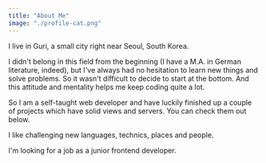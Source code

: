 ```yaml
---
title: "About Me"
image: "./profile-cat.png"
---
```



I live in Guri, a small city right near Seoul, South Korea.

I didn't belong in this field from the beginning (I have a M.A. in German literature, indeed), but I've always had no hesitation to <Underlining>learn new things and solve problems</Underlining>. So it wasn't difficult to decide to start at the bottom. And this attitude and mentality helps me keep coding quite a lot.

So I am a self-taught web developer and have luckily finished up a couple of projects which have solid views and servers. You can check them out below.

I like challenging new languages, technics, places and people.

I'm looking for a job as <Underlining>a junior frontend developer</Underlining>.
